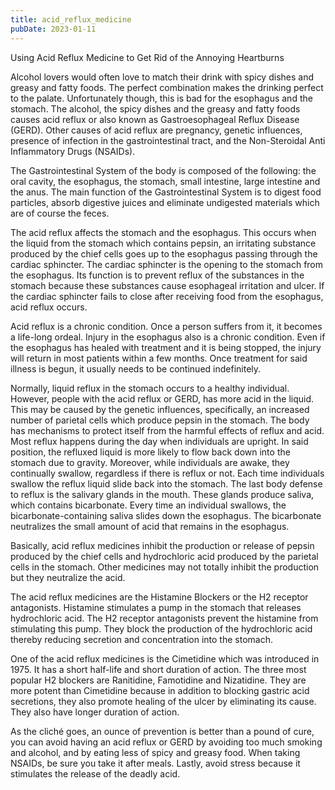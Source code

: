 ```yaml
---
title: acid_reflux_medicine
pubDate: 2023-01-11
---
```


Using Acid Reflux Medicine to Get Rid of the Annoying Heartburns


Alcohol lovers would often love to match their drink with spicy dishes and greasy and fatty foods. The perfect combination makes the drinking perfect to the palate. Unfortunately though, this is bad for the esophagus and the stomach. The alcohol, the spicy dishes and the greasy and fatty foods causes acid reflux or also known as Gastroesophageal Reflux Disease (GERD). Other causes of acid reflux are pregnancy, genetic influences, presence of infection in the gastrointestinal tract, and the Non-Steroidal Anti Inflammatory Drugs (NSAIDs).

The Gastrointestinal System of the body is composed of the following: the oral cavity, the esophagus, the stomach, small intestine, large intestine and the anus. The main function of the Gastrointestinal System is to digest food particles, absorb digestive juices and eliminate undigested materials which are of course the feces.

The acid reflux affects the stomach and the esophagus. This occurs when the liquid from the stomach which contains pepsin, an irritating substance produced by the chief cells goes up to the esophagus passing through the cardiac sphincter. The cardiac sphincter is the opening to the stomach from the esophagus. Its function is to prevent reflux of the substances in the stomach because these substances cause esophageal irritation and ulcer. If the cardiac sphincter fails to close after receiving food from the esophagus, acid reflux occurs. 

Acid reflux is a chronic condition. Once a person suffers from it, it becomes a life-long ordeal. Injury in the esophagus also is a chronic condition. Even if the esophagus has healed with treatment and it is being stopped, the injury will return in most patients within a few months. Once treatment for said illness is begun, it usually needs to be continued indefinitely.

Normally, liquid reflux in the stomach occurs to a healthy individual. However, people with the acid reflux or GERD, has more acid in the liquid. This may be caused by the genetic influences, specifically, an increased number of parietal cells which produce pepsin in the stomach. 
The body has mechanisms to protect itself from the harmful effects of reflux and acid. Most reflux happens during the day when individuals are upright. In said position, the refluxed liquid is more likely to flow back down into the stomach due to gravity. Moreover, while individuals are awake, they continually swallow, regardless if there is reflux or not. Each time individuals swallow the reflux liquid slide back into the stomach. The last body defense to reflux is the salivary glands in the mouth. These glands produce saliva, which contains bicarbonate. Every time an individual swallows, the bicarbonate-containing saliva slides down the esophagus. The bicarbonate neutralizes the small amount of acid that remains in the esophagus.

Basically, acid reflux medicines inhibit the production or release of pepsin produced by the chief cells and hydrochloric acid produced by the parietal cells in the stomach. Other medicines may not totally inhibit the production but they neutralize the acid.

The acid reflux medicines are the Histamine Blockers or the H2 receptor antagonists. Histamine stimulates a pump in the stomach that releases hydrochloric acid. The H2 receptor antagonists prevent the histamine from stimulating this pump. They block the production of the hydrochloric acid thereby reducing secretion and concentration into the stomach.  

One of the acid reflux medicines is the Cimetidine which was introduced in 1975. It has a short half-life and short duration of action. The three most popular H2 blockers are Ranitidine, Famotidine and Nizatidine. They are more potent than Cimetidine because in addition to blocking gastric acid secretions, they also promote healing of the ulcer by eliminating its cause. They also have longer duration of action.

As the cliché goes, an ounce of prevention is better than a pound of cure, you can avoid having an acid reflux or GERD by avoiding too much smoking and alcohol, and by eating less of spicy and greasy food. When taking NSAIDs, be sure you take it after meals. Lastly, avoid stress because it stimulates the release of the deadly acid.